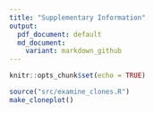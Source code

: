 ```yaml
---
title: "Supplementary Information"
output:
  pdf_document: default
  md_document:
    variant: markdown_github
---
```


```r
knitr::opts_chunk$set(echo = TRUE)
```

```r
source("src/examine_clones.R")
make_cloneplot()
```


